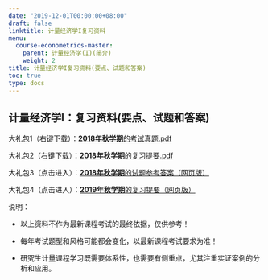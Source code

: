 ```yaml
---
date: "2019-12-01T00:00:00+08:00"
draft: false
linktitle: 计量经济学I复习资料
menu:
  course-econometrics-master:
    parent: 计量经济学(I)(简介)
    weight: 2
title: 计量经济学I复习资料(要点、试题和答案)
toc: true
type: docs
---
```


## 计量经济学I：复习资料(要点、试题和答案)


大礼包1（右键下载）：[**2018年秋学期**的考试真题.pdf](/course-econometrics-master/material/ecno-master-2018-2019-fall-out-2019.1.8.pdf) 


大礼包2（右键下载）：[**2018年秋学期**的复习提要.pdf](/course-econometrics-master/material/ecno-master-2018-2019-fall-note-2019.1.4.pdf) 


大礼包3（点击进入）：[**2018年秋学期**的试题参考答案（网页版）](/course-econometrics-master/ecno-master-2018-2019-fall.html) 

大礼包4（点击进入）：[**2019年秋学期**的复习提要（网页版）](/course-econometrics-master/ecno-master-2019-fall--note.html) 

说明：

- 以上资料不作为最新课程考试的最终依据，仅供参考！

- 每年考试题型和风格可能都会变化，以最新课程考试要求为准！

- 研究生计量课程学习既需要体系性，也需要有侧重点，尤其注重实证案例的分析和应用。
